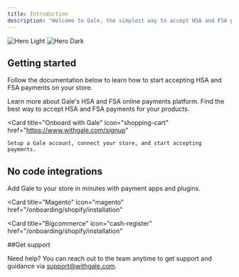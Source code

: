 ```yaml
---
title: Introduction
description: "Welcome to Gale, the simplest way to accept HSA and FSA payments."
---
```


<img
  className="block dark:hidden"
  src="/images/hero-main.png"
  alt="Hero Light"
/>
<img
  className="hidden dark:block"
  src="/images/hero-main.png"
  alt="Hero Dark"
/>

## Getting started 

Follow the documentation below to learn how to start accepting HSA and FSA payments on your store. 


<CardGroup cols={3}>
  <Card
    title="Overview"
    icon="info-circle"
    href="/onboarding/overview"
  >
    Learn more about Gale's HSA and FSA online payments platform.
  </Card>
  <Card
    title="HSA/FSA payments"
    icon="shopping-cart"
    href="/onboarding/overview"
  >
    Find the best way to accept HSA and FSA payments for your products.
  </Card>

  <Card
    title="Onboard with Gale"
    icon="shopping-cart"
    href="https://www.withgale.com/signup"
  >
    Setup a Gale account, connect your store, and start accepting payments.
  </Card>
</CardGroup>



## No code integrations

Add Gale to your store in minutes with payment apps and plugins. 

<CardGroup cols={4}>
  <Card
    title="Shopify"
    icon="shopify"
    href="/onboarding/shopify/installation"
  >

  </Card>
  <Card
    title="Woocommerce"
    icon="life-ring"
    href="/onboarding/woocommerce/installation"
  >
   </Card>

  <Card
    title="Magento"
    icon="magento"
    href="/onboarding/shopify/installation"
  >
   </Card>

   <Card
    title="Bigcommerce"
    icon="cash-register"
    href="/onboarding/shopify/installation"
  >
    
  </Card>
</CardGroup>

##Get support

Need help? You can reach out to the team anytime to get support and guidance via support@withgale.com. 
